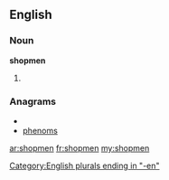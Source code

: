 ==English==
===Noun===
'''shopmen'''
# {{plural of|[[shopman]]}}

===Anagrams===
* {{alphagram|ehmnops}}
* [[phenoms#English|phenoms]]

[[Category:English plurals ending in "-en"]]

[[ar:shopmen]]
[[fr:shopmen]]
[[my:shopmen]]